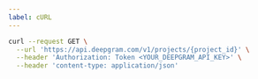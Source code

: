 ---
label: cURL
---

```bash
curl --request GET \
  --url 'https://api.deepgram.com/v1/projects/{project_id}' \
  --header 'Authorization: Token <YOUR_DEEPGRAM_API_KEY>' \
  --header 'content-type: application/json'
```
